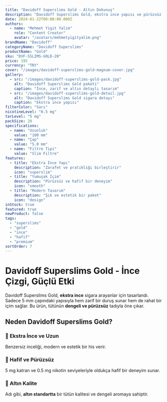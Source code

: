 ```yaml
---
title: "Davidoff Superslims Gold - Altın Dokunuş"
description: "Davidoff Superslims Gold, ekstra ince yapısı ve pürüzsüz içimiyle zarif ve modern bir tütün deneyimi sunar."
date: 2024-01-22T00:00:00.000Z
authors:
  - name: "Mehmet Yigit Yalim"
    role: "Content Creator"
    avatar: "/avatars/mehmetyigityalim.png"
brandName: "Davidoff"
categoryName: "Davidoff Superslims"
productName: "Gold"
sku: "DVF-SSLIMS-GOLD-20"
price: 195
currency: "TRY"
cover: "/images/davidoff-superslims-gold-magnum-cover.jpg"
gallery:
  - src: "/images/davidoff-superslims-gold-pack.jpg"
    alt: "Davidoff Superslims Gold paketi"
    caption: "İnce, zarif ve altın detaylı tasarım"
  - src: "/images/davidoff-superslims-gold-detail.jpg"
    alt: "Davidoff Superslims Gold sigara detayı"
    caption: "Ekstra ince yapısı"
filterColor: "Sarı"
nicotineLevel: "0.5 mg"
tarLevel: "5 mg"
packSize: 20
specifications:
  - name: "Uzunluk"
    value: "100 mm"
  - name: "Çap"
    value: "5.0 mm"
  - name: "Filtre Tipi"
    value: "Slim Filtre"
features:
  - title: "Ekstra İnce Yapı"
    description: "Zarafet ve pratikliği birleştirir"
    icon: "superslim"
  - title: "Yumuşak İçim"
    description: "Pürüzsüz ve hafif bir deneyim"
    icon: "smooth"
  - title: "Modern Tasarım"
    description: "Şık ve estetik bir paket"
    icon: "design"
inStock: true
featured: true
newProduct: false
tags:
  - "superslims"
  - "gold"
  - "ince"
  - "hafif"
  - "premium"
sortOrder: 7
---
```


# Davidoff Superslims Gold - İnce Çizgi, Güçlü Etki

Davidoff Superslims Gold, **ekstra ince** sigara arayanlar için tasarlandı. Sadece 5 mm çapındaki yapısıyla hem zarif bir duruş sunar hem de rahat bir içim sağlar. Bu ürün, tütünün **dengeli ve pürüzsüz** tadıyla öne çıkar.

## Neden Davidoff Superslims Gold?

### 📏 Ekstra İnce ve Uzun

Benzersiz inceliği, modern ve estetik bir his verir.

### 💨 Hafif ve Pürüzsüz

5 mg katran ve 0.5 mg nikotin seviyeleriyle oldukça hafif bir deneyim sunar.

### 🏅 Altın Kalite

Adı gibi, **altın standartta** bir tütün kalitesi ve dengeli aromaya sahiptir.